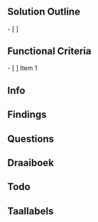 = {{FILE}} =

== Solution Outline ==
- [ ] {{CURSOR}}


== Functional Criteria ==
- [ ] Item 1

== Info ==


== Findings ==


== Questions ==


== Draaiboek ==


== Todo  ==


== Taallabels ==
